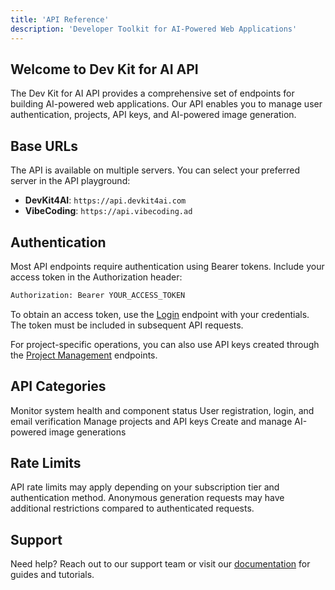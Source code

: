 ```yaml
---
title: 'API Reference'
description: 'Developer Toolkit for AI-Powered Web Applications'
---
```


## Welcome to Dev Kit for AI API

The Dev Kit for AI API provides a comprehensive set of endpoints for building AI-powered web applications. Our API enables you to manage user authentication, projects, API keys, and AI-powered image generation.

## Base URLs

The API is available on multiple servers. You can select your preferred server in the API playground:

- **DevKit4AI**: `https://api.devkit4ai.com`
- **VibeCoding**: `https://api.vibecoding.ad`

## Authentication

Most API endpoints require authentication using Bearer tokens. Include your access token in the Authorization header:

```bash
Authorization: Bearer YOUR_ACCESS_TOKEN
```

To obtain an access token, use the [Login](/api-reference/auth/login) endpoint with your credentials. The token must be included in subsequent API requests.

For project-specific operations, you can also use API keys created through the [Project Management](/api-reference/projects/create-api-key) endpoints.

## API Categories

<CardGroup cols={2}>
  <Card
    title="Health Check"
    icon="heart-pulse"
    href="/api-reference/health/check"
  >
    Monitor system health and component status
  </Card>
  <Card
    title="Authentication"
    icon="lock"
    href="/api-reference/auth/register"
  >
    User registration, login, and email verification
  </Card>
  <Card
    title="Project Management"
    icon="folder"
    href="/api-reference/projects/list"
  >
    Manage projects and API keys
  </Card>
  <Card
    title="AI Generation"
    icon="wand-magic-sparkles"
    href="/api-reference/generation/create"
  >
    Create and manage AI-powered image generations
  </Card>
</CardGroup>

## Rate Limits

API rate limits may apply depending on your subscription tier and authentication method. Anonymous generation requests may have additional restrictions compared to authenticated requests.

## Support

Need help? Reach out to our support team or visit our [documentation](/) for guides and tutorials.
